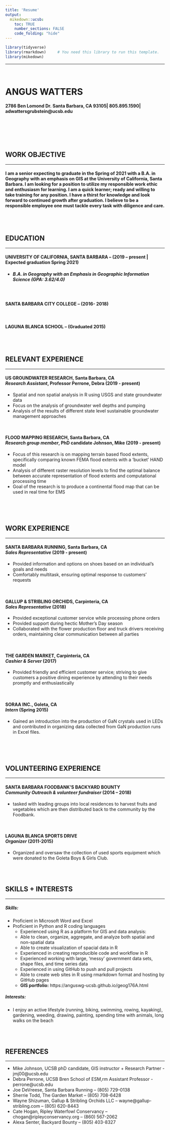 ```yaml
---
title: 'Resume'
output:
  mikedown::ucsb:
    toc: TRUE
    number_sections: FALSE
    code_folding: "hide"
---
```

```r
library(tidyverse)
library(rmarkdown)     # You need this library to run this template.
library(mikedown)   
```

----

<br>


# **ANGUS WATTERS**
#### 2786 Ben Lomond Dr. Santa Barbara, CA 93105| 805.895.1590| adwattersgrubstein@ucsb.edu


<br>
<br>
<br>
<br>

## **WORK OBJECTIVE**

----

#### I am a senior expecting to graduate in the Spring of 2021 with a B.A. in Geography with an emphasis on GIS at the University of California, Santa Barbara. I am looking for a position to utilize my responsible work ethic and enthusiasm for learning. I am a quick learner; ready and willing to take training for any position. I have a thirst for knowledge and look forward to continued growth after graduation. I believe to be a responsible employee one must tackle every task with diligence and care.

<br>
<br>  

## **EDUCATION**

----

#### **UNIVERSITY OF CALIFORNIA, SANTA BARBARA –** (2019 – present | Expected graduation Spring 2021)
  - ##### *B.A. in Geography with an Emphasis in Geographic Information Science (GPA:  3.62/4.0)*

<br>

#### **SANTA BARBARA CITY COLLEGE –** (2016- 2018)	

<br>

#### **LAGUNA BLANCA SCHOOL –** (Graduated 2015)

<br>
<br>  

## **RELEVANT EXPERIENCE**

----

#### **US GROUNDWATER RESEARCH**, Santa Barbara, CA<br/>*Research Assistant*, Professor Perrone, Debra **(2019 - present)**
  -	Spatial and non spatial analysis in R using USGS and state groundwater data 
  -	Focus on the analysis of groundwater well depths and pumping 
  - Analysis of the results of different state level sustainable groundwater management approaches

<br>

#### **FLOOD MAPPING RESEARCH**, Santa Barbara, CA<br/>*Research group member*, PhD candidate Johnson, Mike **(2019 - present)**
  -	Focus of this research is on mapping terrain based flood extents, specifically comparing known FEMA flood extents with a 'bucket' HAND model
  - Analysis of different raster resolution levels to find the optimal balance between accurate representation of flood extents and computational processing time
  -	Goal of the research is to produce a continental flood map that can be used in real time for EMS

<br>  
<br>
    
## **WORK EXPERIENCE**

----

#### **SANTA BARBARA RUNNING**, Santa Barbara, CA<br/>*Sales Representative* **(2019 - present)**
  -	Provided information and options on shoes based on an individual’s goals and needs 
  -	Comfortably multitask, ensuring optimal response to customers’ requests

<br>

#### **GALLUP & STRIBLING ORCHIDS**, Carpinteria, CA<br/>*Sales Representative* **(2018)**
  -	Provided exceptional customer service while processing phone orders
  -	Provided support during hectic Mother’s Day season
  -	Collaborated with the flower production floor and truck drivers receiving orders, maintaining clear communication between all parties

<br>

#### **THE GARDEN MARKET**, Carpinteria, CA<br/>*Cashier & Server* **(2017)**
  - Provided friendly and efficient customer service; striving to give customers a positive dining experience by attending to their needs promptly and enthusiastically

<br>

#### **SORAA INC.**, Goleta, CA<br/>*Intern* **(Spring 2015)**
  - Gained an introduction into the production of GaN crystals used in LEDs and contributed in organizing data collected from GaN production runs in Excel files.

<br>  
<br>

## **VOLUNTEERING EXPERIENCE**

----

#### **SANTA BARBARA FOODBANK’S BACKYARD BOUNTY**<br/>*Community Outreach & volunteer fundraiser* **(2014 – 2018)**
  - tasked with leading groups into local residences to harvest fruits and vegetables which are then distributed back to the community by the Foodbank.
    
<br>
    
#### **LAGUNA BLANCA SPORTS DRIVE**<br/>*Organizer* **(2011-2015)**
  -	Organized and oversaw the collection of used sports equipment which were donated to the Goleta Boys & Girls Club.
  
<br>
<br>


## **SKILLS + INTERESTS**

----

##### **Skills:**
  -	Proficient in Microsoft Word and Excel
  -	Proficient in Python and R coding languages
    - Experienced using R as a platform for GIS and data analysis:
    - Able to clean, organize, aggregate, and analyze both spatial and non-spatial data 
    - Able to create visualization of spacial data in R 
    - Experienced in creating reproducible code and workflow in R 
    -  Experienced working with large, 'messy' government data sets, shape files, and time series data
    - Experienced in using GitHub to push and pull projects 
    - Able to create web sites in R using rmarkdown format and hosting by GitHub pages
    - **GIS portfolio:** https://anguswg-ucsb.github.io/geog176A.html 
      
##### **Interests:**
  -	I enjoy an active lifestyle (running, biking, swimming, rowing, kayaking), gardening, weeding, drawing, painting, spending time with animals, long walks on the beach

<br>
<br>

## **REFERENCES**

----

  - Mike Johnson, UCSB phD candidate, GIS instructor + Research Partner - jmj00@ucsb.edu
  - Debra Perrone, UCSB Bren School of ESM,rm Assistant Professor - perrone@ucsb.edu  
  - Joe DeVreese, Santa Barbara Running – (805) 729-0138
  - Sherrie Todd, The Garden Market – (805) 708-6428
  - Wayne Shizuman, Gallup & Stribling Orchids LLC  – wayne@gallup-stribling.com – (805) 620-8443  
  - Cate Hogan, Ripley Waterfowl Conservancy – chogan@ripleyconservancy.org – (860) 567-2062
  - Alexa Senter, Backyard Bounty – (805) 403-8327
